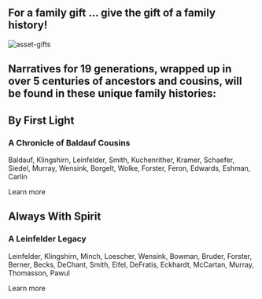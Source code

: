 
<div className="gift-message">
<h2>For a family gift … give the gift of a family history!</h2>

<img src="/assets/baldauf-leinfelder.png" alt="asset-gifts" width={600}></img>

<h2>
  Narratives for 19 generations, wrapped up in over 5 centuries of ancestors and
  cousins, will be found in these unique family histories:
</h2>

</div>

<div className={styles["books-overview"]}>

<div className={styles["book"]}>
  <h2 className="book-title">By First Light</h2>
  <h3>A Chronicle of Baldauf Cousins</h3>
  <p>
    Baldauf, Klingshirn, Leinfelder, Smith, Kuchenrither, Kramer, Schaefer,
    Siedel, Murray, Wensink, Borgelt, Wolke, Forster, Feron, Edwards, Eshman,
    Carlin
  </p>
  <Link href="/by-first-light">
    <a className={styles["link-button"]}>Learn more</a>
  </Link>
</div>

<div className={styles["book"]}>
  <h2 className="book-title">Always With Spirit</h2>
  <h3>A Leinfelder Legacy</h3>
  <p>
    Leinfelder, Klingshirn, Minch, Loescher, Wensink, Bowman, Bruder, Forster,
    Berner, Becks, DeChant, Smith, Eifel, DeFratis, Eckhardt, McCartan, Murray,
    Thomasson, Pawul
  </p>
  <Link href="/always-with-spirit">
    <a className={styles["link-button"]}>Learn more</a>
  </Link>

</div>

</div>

